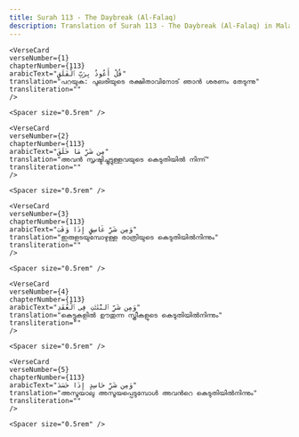 ```yaml
---
title: Surah 113 - The Daybreak (Al-Falaq)  
description: Translation of Surah 113 - The Daybreak (Al-Falaq) in Malayalam
---
```







    <VerseCard 
    verseNumber={1}
    chapterNumber={113}
    arabicText="قُلْ أَعُوذُ بِرَبِّ ٱلْفَلَقِ"
    translation="പറയുക: പുലരിയുടെ രക്ഷിതാവിനോട്‌ ഞാന്‍ ശരണം തേടുന്നു"
    transliteration=""
    />

    <Spacer size="0.5rem" />
                
    <VerseCard 
    verseNumber={2}
    chapterNumber={113}
    arabicText="مِن شَرِّ مَا خَلَقَ"
    translation="അവന്‍ സൃഷ്ടിച്ചുട്ടുള്ളവയുടെ കെടുതിയില്‍ നിന്ന്‌"
    transliteration=""
    />

    <Spacer size="0.5rem" />
                
    <VerseCard 
    verseNumber={3}
    chapterNumber={113}
    arabicText="وَمِن شَرِّ غَاسِقٍ إِذَا وَقَبَ"
    translation="ഇരുളടയുമ്പോഴുള്ള രാത്രിയുടെ കെടുതിയില്‍നിന്നും"
    transliteration=""
    />

    <Spacer size="0.5rem" />
                
    <VerseCard 
    verseNumber={4}
    chapterNumber={113}
    arabicText="وَمِن شَرِّ ٱلنَّفَّٰثَٰتِ فِى ٱلْعُقَدِ"
    translation="കെട്ടുകളില്‍ ഊതുന്ന സ്ത്രീകളുടെ കെടുതിയില്‍നിന്നും"
    transliteration=""
    />

    <Spacer size="0.5rem" />
                
    <VerseCard 
    verseNumber={5}
    chapterNumber={113}
    arabicText="وَمِن شَرِّ حَاسِدٍ إِذَا حَسَدَ"
    translation="അസൂയാലു അസൂയപ്പെടുമ്പോള്‍ അവന്‍റെ കെടുതിയില്‍നിന്നും"
    transliteration=""
    />

    <Spacer size="0.5rem" />
                